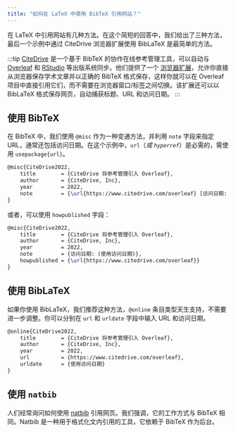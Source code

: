```yaml
---
title: "如何在 LaTeX 中使用 BibTeX 引用网站？"
---
```


在 LaTeX 中引用网站有几种方法。在这个简短的回答中，我们给出了三种方法，最后一个示例中通过 CiteDrive 浏览器扩展使用 BibLaTeX 是最简单的方法。

<CiteDrive />

:::tip
[CiteDrive](https://www.citedrive.com/) 是一个基于 BibTeX 的协作在线参考管理工具，可以自动与 [Overleaf](https://www.overleaf.com/blog/citedrive-easy-reference-management-for-overleaf) 和 [RStudio](https://citedrive.medium.com/bibliography-management-in-r-markdown-with-citedrive-and-rstudio-2585699dd619) 等出版系统同步。他们提供了一个 [浏览器扩展](https://citedrive.medium.com/the-citedrive-companion-for-overleaf-and-rstudio-d8022adb9370)，允许你直接从浏览器保存学术文章并以正确的 BibTeX 格式保存，这样你就可以在 Overleaf 项目中直接引用它们，而不需要在浏览器窗口/标签之间切换。该扩展还可以以 BibLaTeX 格式保存网页，自动捕获标题、URL 和访问日期。
:::

## 使用 BibTeX

在 BibTeX 中，我们使用 `@misc` 作为一种变通方法，并利用 `note` 字段来指定 URL，通常还包括访问日期。在这个示例中，`url`（*或 `hyperref`*）是必需的，需使用 `usepackage{url}`。

```latex
@misc{CiteDrive2022,
	title        = {CiteDrive 将参考管理引入 Overleaf},
	author       = {CiteDrive, Inc},
	year         = 2022,
	note         = {\url{https://www.citedrive.com/overleaf} [访问日期: (使用访问日期)]}
}
```

或者，可以使用 `howpublished` 字段：

```latex
@misc{CiteDrive2022,
	title        = {CiteDrive 将参考管理引入 Overleaf},
	author       = {CiteDrive, Inc},
	year         = 2022,
	note         = {访问日期: (使用访问日期)},
	howpublished = {\url{https://www.citedrive.com/overleaf}}
}
```

## 使用 BibLaTeX

如果你使用 BibLaTeX，我们推荐这种方法，`@online` 条目类型天生支持，不需要进一步调整。你可以分别在 `url` 和 `urldate` 字段中输入 URL 和访问日期。

```latex
@online{CiteDrive2022,
	title        = {CiteDrive 将参考管理引入 Overleaf},
	author       = {CiteDrive, Inc},
	year         = 2022,
	url          = {https://www.citedrive.com/overleaf},
	urldate      = {使用访问日期}
}
```

## 使用 `natbib`

人们经常询问如何使用 [natbib](/natbib) 引用网页。我们强调，它的工作方式与 BibTeX 相同。Natbib 是一种用于格式化文内引用的工具，它依赖于 BibTeX 作为后台。